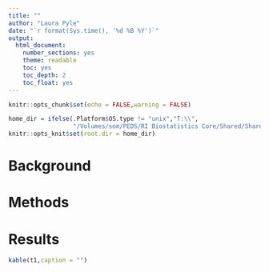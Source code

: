 ```yaml
---
title: ""
author: "Laura Pyle"
date: "`r format(Sys.time(), '%d %B %Y')`"
output:
  html_document:
    number_sections: yes
    theme: readable
    toc: yes
    toc_depth: 2
    toc_float: yes
---
```


```r
knitr::opts_chunk$set(echo = FALSE,warning = FALSE)

home_dir = ifelse(.Platform$OS.type != "unix","T:\\",
                  "/Volumes/som/PEDS/RI Biostatistics Core/Shared/Shared Projects/Laura/BDC/Projects")
knitr::opts_knit$set(root.dir = home_dir)

```

# Background

# Methods

# Results

```r
kable(t1,caption = "")
```
<br>
